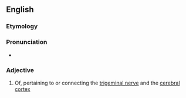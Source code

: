 ==English==

===Etymology===
{{prefix|en|trigemino|cerebellar}}

===Pronunciation===
* {{rhymes|en|ɛlə(ɹ)|s=8}}

===Adjective===
{{en-adj|-}}

# {{lb|en|neuroanatomy}}  Of, pertaining to or connecting the [[trigeminal nerve]] and the [[cerebral cortex]]